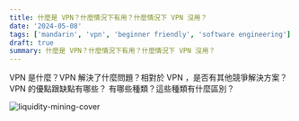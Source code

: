 ```yaml
---
title: 什麼是 VPN？什麼情況下有用？什麼情況下 VPN 沒用？
date: '2024-05-08'
tags: ['mandarin', 'vpn', 'beginner friendly', 'software engineering']
draft: true
summary: 什麼是 VPN？什麼情況下有用？什麼情況下 VPN 沒用？
---
```


VPN 是什麼？VPN 解決了什麼問題？相對於 VPN ，是否有其他競爭解決方案？VPN 的優點跟缺點有哪些？
有哪些種類？這些種類有什麼區別？

![liquidity-mining-cover](/static/images/blockchain/328609328-b1d82bbb-e090-4ebd-9452-354e9cc6d0bf.png)
